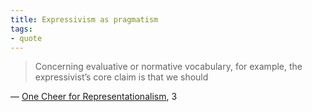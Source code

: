 ```yaml
---
title: Expressivism as pragmatism
tags:
- quote
---
```


> Concerning evaluative or normative vocabulary, for example, the expressivist’s core claim is that we should

— [One Cheer for Representationalism](/docs/phil/works/One Cheer for Representationalism.html), 3